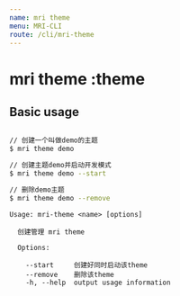 ```yaml
---
name: mri theme
menu: MRI-CLI
route: /cli/mri-theme
---
```



# mri theme :theme

## Basic usage

```bash

// 创建一个叫做demo的主题
$ mri theme demo

// 创建主题demo并启动开发模式
$ mri theme demo --start

// 删除demo主题
$ mri theme demo --remove

```

```
Usage: mri-theme <name> [options]

  创建管理 mri theme

  Options:

    --start     创建好同时启动该theme
    --remove    删除该theme
    -h, --help  output usage information

```
